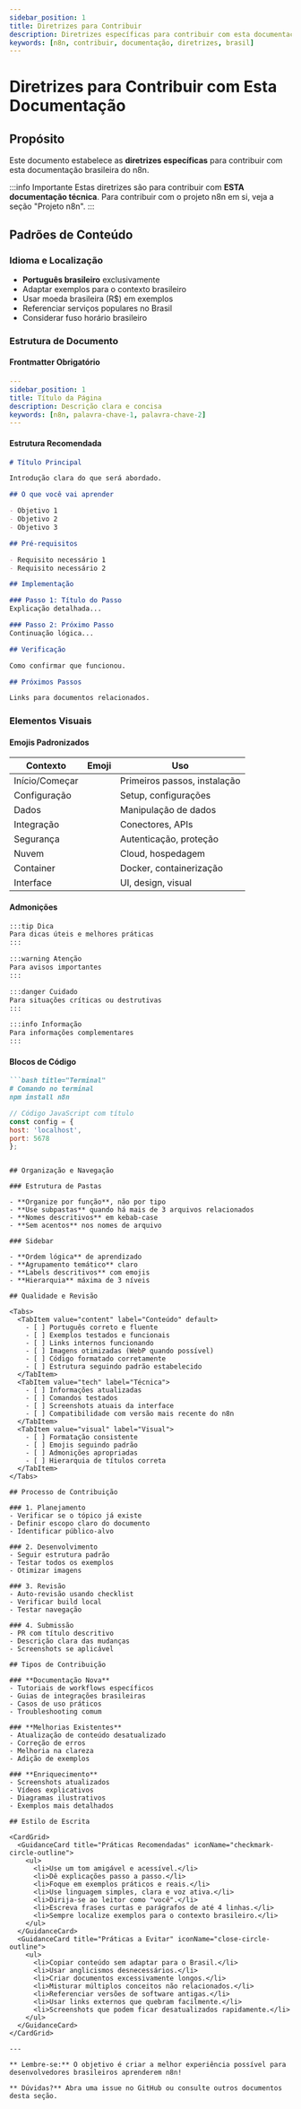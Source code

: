 ---
sidebar_position: 1
title: Diretrizes para Contribuir
description: Diretrizes específicas para contribuir com esta documentação brasileira do n8n
keywords: [n8n, contribuir, documentação, diretrizes, brasil]
---

# <IonicIcon name="compass-outline" size={32} color="#10b981" /> Diretrizes para Contribuir com Esta Documentação

## Propósito

Este documento estabelece as **diretrizes específicas** para contribuir com esta documentação brasileira do n8n. 

:::info Importante
Estas diretrizes são para contribuir com **ESTA documentação técnica**. Para contribuir com o projeto n8n em si, veja a seção "Projeto n8n".
:::

## Padrões de Conteúdo

### Idioma e Localização

- **Português brasileiro** exclusivamente
- Adaptar exemplos para o contexto brasileiro
- Usar moeda brasileira (R$) em exemplos
- Referenciar serviços populares no Brasil
- Considerar fuso horário brasileiro

### Estrutura de Documento

#### Frontmatter Obrigatório
```yaml
---
sidebar_position: 1
title: Título da Página
description: Descrição clara e concisa
keywords: [n8n, palavra-chave-1, palavra-chave-2]
---
```

#### Estrutura Recomendada
```markdown
# Título Principal

Introdução clara do que será abordado.

## O que você vai aprender

- Objetivo 1
- Objetivo 2
- Objetivo 3

## Pré-requisitos

- Requisito necessário 1
- Requisito necessário 2

## Implementação

### Passo 1: Título do Passo
Explicação detalhada...

### Passo 2: Próximo Passo
Continuação lógica...

## Verificação

Como confirmar que funcionou.

## Próximos Passos

Links para documentos relacionados.
```

### Elementos Visuais

#### Emojis Padronizados
| Contexto | Emoji | Uso |
|----------|-------|-----|
| Início/Começar | | Primeiros passos, instalação |
| Configuração | | Setup, configurações |
| Dados | | Manipulação de dados |
| Integração | | Conectores, APIs |
| Segurança | | Autenticação, proteção |
| Nuvem | | Cloud, hospedagem |
| Container | | Docker, containerização |
| Interface | | UI, design, visual |

#### Admonições
```markdown
:::tip Dica
Para dicas úteis e melhores práticas
:::

:::warning Atenção
Para avisos importantes
:::

:::danger Cuidado
Para situações críticas ou destrutivas
:::

:::info Informação
Para informações complementares
:::
```

#### Blocos de Código
```markdown
```bash title="Terminal"
# Comando no terminal
npm install n8n
```

```javascript title="config.js"
// Código JavaScript com título
const config = {
host: 'localhost',
port: 5678
};
```
```

## Organização e Navegação

### Estrutura de Pastas

- **Organize por função**, não por tipo
- **Use subpastas** quando há mais de 3 arquivos relacionados
- **Nomes descritivos** em kebab-case
- **Sem acentos** nos nomes de arquivo

### Sidebar

- **Ordem lógica** de aprendizado
- **Agrupamento temático** claro
- **Labels descritivos** com emojis
- **Hierarquia** máxima de 3 níveis

## Qualidade e Revisão

<Tabs>
  <TabItem value="content" label="Conteúdo" default>
    - [ ] Português correto e fluente
    - [ ] Exemplos testados e funcionais
    - [ ] Links internos funcionando
    - [ ] Imagens otimizadas (WebP quando possível)
    - [ ] Código formatado corretamente
    - [ ] Estrutura seguindo padrão estabelecido
  </TabItem>
  <TabItem value="tech" label="Técnica">
    - [ ] Informações atualizadas
    - [ ] Comandos testados
    - [ ] Screenshots atuais da interface
    - [ ] Compatibilidade com versão mais recente do n8n
  </TabItem>
  <TabItem value="visual" label="Visual">
    - [ ] Formatação consistente
    - [ ] Emojis seguindo padrão
    - [ ] Admonições apropriadas
    - [ ] Hierarquia de títulos correta
  </TabItem>
</Tabs>

## Processo de Contribuição

### 1. Planejamento
- Verificar se o tópico já existe
- Definir escopo claro do documento
- Identificar público-alvo

### 2. Desenvolvimento
- Seguir estrutura padrão
- Testar todos os exemplos
- Otimizar imagens

### 3. Revisão
- Auto-revisão usando checklist
- Verificar build local
- Testar navegação

### 4. Submissão
- PR com título descritivo
- Descrição clara das mudanças
- Screenshots se aplicável

## Tipos de Contribuição

### **Documentação Nova**
- Tutoriais de workflows específicos
- Guias de integrações brasileiras
- Casos de uso práticos
- Troubleshooting comum

### **Melhorias Existentes**
- Atualização de conteúdo desatualizado
- Correção de erros
- Melhoria na clareza
- Adição de exemplos

### **Enriquecimento**
- Screenshots atualizados
- Vídeos explicativos
- Diagramas ilustrativos
- Exemplos mais detalhados

## Estilo de Escrita

<CardGrid>
  <GuidanceCard title="Práticas Recomendadas" iconName="checkmark-circle-outline">
    <ul>
      <li>Use um tom amigável e acessível.</li>
      <li>Dê explicações passo a passo.</li>
      <li>Foque em exemplos práticos e reais.</li>
      <li>Use linguagem simples, clara e voz ativa.</li>
      <li>Dirija-se ao leitor como "você".</li>
      <li>Escreva frases curtas e parágrafos de até 4 linhas.</li>
      <li>Sempre localize exemplos para o contexto brasileiro.</li>
    </ul>
  </GuidanceCard>
  <GuidanceCard title="Práticas a Evitar" iconName="close-circle-outline">
    <ul>
      <li>Copiar conteúdo sem adaptar para o Brasil.</li>
      <li>Usar anglicismos desnecessários.</li>
      <li>Criar documentos excessivamente longos.</li>
      <li>Misturar múltiplos conceitos não relacionados.</li>
      <li>Referenciar versões de software antigas.</li>
      <li>Usar links externos que quebram facilmente.</li>
      <li>Screenshots que podem ficar desatualizados rapidamente.</li>
    </ul>
  </GuidanceCard>
</CardGrid>

---

** Lembre-se:** O objetivo é criar a melhor experiência possível para desenvolvedores brasileiros aprenderem n8n!

** Dúvidas?** Abra uma issue no GitHub ou consulte outros documentos desta seção.

